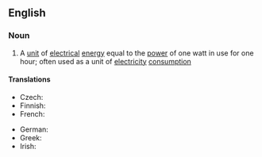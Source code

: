 {{also|watthour}}

==English==

===Noun===
{{wikipedia}}
{{en-noun|head=[[watt]]-[[hour]]}}

# A [[unit]] of [[electrical]] [[energy]] equal to the [[power]] of one watt in use for one hour; often used as a unit of [[electricity]] [[consumption]]

====Translations====
{{trans-top|unit of electrical energy equal to the power of one watt in use for one hour}}
* Czech: {{t+|cs|watthodina|f}}
* Finnish: {{t+|fi|wattitunti}}
* French: {{t+|fr|wattheure|m}}
{{trans-mid}}
* German: {{t|de|Wattstunde|f}}
* Greek: {{t+|el|βατώρα|f}}
* Irish: {{t|ga|vatuair|f}}
{{trans-bottom}}